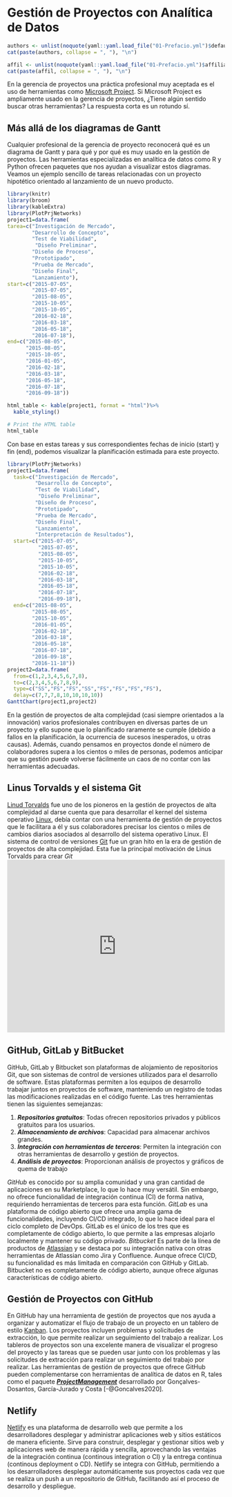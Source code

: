 # Gestión de Proyectos con Analítica de Datos


```r
authors <- unlist(noquote(yaml::yaml.load_file("01-Prefacio.yml")$default))
cat(paste(authors, collapse = ", "), "\n") 
```

```r
affil <- unlist(noquote(yaml::yaml.load_file("01-Prefacio.yml")$affiliation))
cat(paste(affil, collapse = ", "), "\n")
```


En la gerencia de proyectos una práctica profesional muy aceptada es el uso de herramientas como [Microsoft Project](https://www.microsoft.com/es-ar/microsoft-365/project/project-management-software). Si Microsoft Project es ampliamente usado en la gerencia de proyectos, ¿Tiene algún sentido buscar otras herramientas? La respuesta corta es un rotundo sí.

## Más allá de los diagramas de Gantt

Cualquier profesional de la gerencia de proyecto reconocerá qué es un diagrama de Gantt y para qué y por qué es muy usado en la gestión de proyectos. Las herramientas especializadas en analítica de datos como R y Python ofrecen paquetes que nos ayudan a visualizar estos diagramas. Veamos un ejemplo sencillo de tareas relacionadas con un proyecto hipotético orientado al lanzamiento de un nuevo producto.



```r
library(knitr)
library(broom)
library(kableExtra)
library(PlotPrjNetworks)
project1=data.frame(
tarea=c("Investigación de Mercado",
        "Desarrollo de Concepto",
        "Test de Viabilidad",
         "Diseño Preliminar",
        "Diseño de Proceso",
        "Prototipado",
        "Prueba de Mercado",
        "Diseño Final", 
        "Lanzamiento"),
start=c("2015-07-05",
        "2015-07-05",
        "2015-08-05",
        "2015-10-05",
        "2015-10-05",
        "2016-02-18",
        "2016-03-18",
        "2016-05-18",
        "2016-07-18"),
end=c("2015-08-05",
      "2015-08-05",
      "2015-10-05",
      "2016-01-05",
      "2016-02-18",
      "2016-03-18",
      "2016-05-18",
      "2016-07-18",
      "2016-09-18"))

html_table <- kable(project1, format = "html")%>%
  kable_styling()

# Print the HTML table
html_table
```

Con base en estas tareas y sus correspondientes fechas de inicio (start) y fin (end), podemos visualizar la planificación estimada para este proyecto. 

```r
library(PlotPrjNetworks)
project1=data.frame(
  task=c("Investigación de Mercado",
         "Desarrollo de Concepto",
         "Test de Viabilidad",
          "Diseño Preliminar",
         "Diseño de Proceso",
         "Prototipado",
         "Prueba de Mercado",
         "Diseño Final", 
         "Lanzamiento",
         "Interpretación de Resultados"),
  start=c("2015-07-05",
          "2015-07-05",
          "2015-08-05",
          "2015-10-05",
          "2015-10-05",
          "2016-02-18",
          "2016-03-18",
          "2016-05-18",
          "2016-07-18",
          "2016-09-18"),
  end=c("2015-08-05",
        "2015-08-05",
        "2015-10-05",
        "2016-01-05",
        "2016-02-18",
        "2016-03-18",
        "2016-05-18",
        "2016-07-18",
        "2016-09-18",
        "2016-11-18"))
project2=data.frame(
  from=c(1,2,3,4,5,6,7,8),
  to=c(2,3,4,5,6,7,8,9),
  type=c("SS","FS","FS","SS","FS","FS","FS","FS"),
  delay=c(7,7,7,8,10,10,10,10))
GanttChart(project1,project2)
```

En la gestión de proyectos de alta complejidad (casi siempre orientados a la innovación) varios profesionales contribuyen en diversas partes de un proyecto y ello supone que lo planificado raramente se cumple (debido a fallos en la planificación, la ocurrencia de sucesos inesperados, u otras causas). Además, cuando pensamos en proyectos donde el número de colaboradores supera a los cientos o miles de personas, podemos anticipar que su gestión puede volverse fácilmente un caos de no contar con las herramientas adecuadas.

## Linus Torvalds y el sistema Git

[Linud Torvalds](https://es.wikipedia.org/wiki/Linus_Torvalds) fue uno de los pioneros en la gestión de proyectos de alta complejidad al darse cuenta que para desarrollar el kernel del sistema operativo [Linux](https://es.wikipedia.org/wiki/GNU/Linux), debía contar con una herramienta de gestión de proyectos que le facilitara a él y sus colaboradores precisar los cientos o miles de cambios diarios asociados al desarrollo del sistema operativo Linux. El sistema de control de versiones [Git](https://es.wikipedia.org/wiki/Git) fue un gran hito en la era de gestión de proyectos de alta complejidad. Esta fue la principal motivación de Linus Torvalds para crear *Git* <iframe width="100%" height="400" src="https://www.youtube.com/embed/iNFtX2ctExM" frameborder="0" allow="autoplay; encrypted-media" allowfullscreen></iframe>

## GitHub, GitLab y BitBucket

GitHub, GitLab y Bitbucket son plataformas de alojamiento de repositorios Git, que son sistemas de control de versiones utilizados para el desarrollo de software. Estas plataformas permiten a los equipos de desarrollo trabajar juntos en proyectos de software, manteniendo un registro de todas las modificaciones realizadas en el código fuente. Las tres herramientas tienen las siguientes semejanzas:

1. ***Repositorios gratuitos***: Todas ofrecen repositorios privados y públicos gratuitos para los usuarios.
2. ***Almacenamiento de archivos***: Capacidad para almacenar archivos grandes.
3. ***Integración con herramientas de terceros***: Permiten la integración con otras herramientas de desarrollo y gestión de proyectos.
4. ***Análisis de proyectos***: Proporcionan análisis de proyectos y gráficos de quema de trabajo

*GitHub* es conocido por su amplia comunidad y una gran cantidad de aplicaciones en su Marketplace, lo que lo hace muy versátil. Sin embargo, no ofrece funcionalidad de integración continua (CI) de forma nativa, requiriendo herramientas de terceros para esta función.
*GitLab* es una plataforma de código abierto que ofrece una amplia gama de funcionalidades, incluyendo CI/CD integrado, lo que lo hace ideal para el ciclo completo de DevOps. GitLab es el único de los tres que es completamente de código abierto, lo que permite a las empresas alojarlo localmente y mantener su código privado.
*Bitbucket* Es parte de la línea de productos de [Atlassian](https://es.wikipedia.org/wiki/Atlassian) y se destaca por su integración nativa con otras herramientas de Atlassian como Jira y Confluence. Aunque ofrece CI/CD, su funcionalidad es más limitada en comparación con GitHub y GitLab. Bitbucket no es completamente de código abierto, aunque ofrece algunas características de código abierto.

## Gestión de Proyectos con GitHub

En GitHub hay una herramienta de gestión de proyectos que nos ayuda a organizar y automatizar el flujo de trabajo de un proyecto en un tablero de estilo [Kanban](https://es.wikipedia.org/wiki/Kanban). Los proyectos incluyen problemas y solicitudes de extracción, lo que permite realizar un seguimiento del trabajo a realizar. Los tableros de proyectos son una excelente manera de visualizar el progreso del proyecto y las tareas que se pueden usar junto con los problemas y las solicitudes de extracción para realizar un seguimiento del trabajo por realizar. Las herramientas de gestión de proyectos que ofrece GitHub pueden complementarse con herramientas de analítica de datos en R, tales como el paquete ***[ProjectManagement](https://journal.r-project.org/archive/2020/RJ-2020-009/index.html)*** desarrollado por Gonçalves-Dosantos, García-Jurado y Costa [-@Goncalves2020].

## Netlify

[Netlify](https://www.netlify.com/) es una plataforma de desarrollo web que permite a los desarrolladores desplegar y administrar aplicaciones web y sitios estáticos de manera eficiente. Sirve para construir, desplegar y gestionar sitios web y aplicaciones web de manera rápida y sencilla, aprovechando las ventajas de la integración continua (continous integration o CI) y la entrega continua (continous deployment o CD). Netlify se integra con GitHub, permitiendo a los desarrolladores desplegar automáticamente sus proyectos cada vez que se realiza un push a un repositorio de GitHub, facilitando así el proceso de desarrollo y despliegue.
